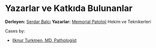 # Yazarlar ve Katkıda Bulunanlar {.unnumbered}


**Derleyen:** [Serdar Balcı](https://www.serdarbalci.com)
**Yazarlar:** [Memorial Patoloji](https://MemorialPath.github.io) Hekim ve Teknikerleri


Cases by:

- [Ilknur Turkmen, MD, Pathologist](https://www.memorial.com.tr/en/doctors/ilknur-turkmen-1975)

